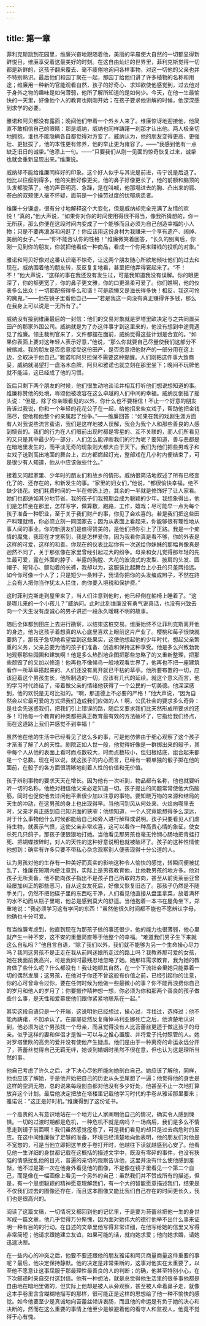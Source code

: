 ```yaml
---
---
---
```

title: 第一章
---




菲利克斯跳到花园里，维廉兴奋地跟随着他，美丽的早晨使大自然的一切都显得新鲜悦目，维廉享受着这最美好的时刻。在这自由灿烂的世界里，菲利克斯觉得一切都是新鲜的，这孩子翻来覆去、毫不疲倦地询问各样事物，对这一切他的父亲也并不特别熟识。最后他们和园丁聚在一起，那园丁给他们讲了许多植物的名称和用途；维廉用一种新的官能观看自然，孩子的好奇心、求知欲使他感觉到，过去他对于身外之物的趣味是如何薄弱，他所了解所知道的是如何少。今天，在他一生最愉快的一天里，好像他个人的教育也刚刚开始；在孩子要求他讲解的时候，他深深感到求学的必要。

雅诺和阿贝都没有露面；晚间他们带着一个外乡人来了。维廉惊讶地迎接他，他简直不敢相信自己的眼睛：那是威纳，威纳也同样踌躇一刹那才认出他。两人极亲切地拥抱，谁也不能隐瞒各自都觉得对方变了。威纳认为，他的朋友变得更高、更强壮、更挺拔了，他的本性更有修养，他的举止更为雍容了。——“我感到他有一点缺乏旧日的诚挚。”他添上一句。——“只要我们从刚一见面的惊奇恢复过来，诚挚也就会重新显现出来。”维廉说。

威纳却不能给维廉同样好的印象。这个好人似乎与其说是前进，毋宁说是后退了。他比以往瘦削得多，他的尖脸好像更尖，他的鼻子好像更长了，他的前额和脑顶的头发都脱落了，他的声音明亮、急躁，是在叫喊，他那塌进去的胸、凸出来的肩、苍白的双颊使人毫不怀疑，面前是一个操劳过度的忧郁病患者。

维廉十分谦虚，很有分寸地解释这个大变化，但是威纳却完全充满了友情的欢悦！“真的，”他大声说，“如果你对你的时间使用得很不得当，像我所猜想的，你一无所获，那么你便在这段时间内变成了一个能够而且必须为自己创造幸福的小人物；只是不要再浪游和闲逛了！你应该用这份身材为我赚来一个享有遗产、阔绰、美丽的女子。”——“你不能否认你的性格！”维廉微笑着回答，“长久的别离后，你刚一见到你的朋友，你就把他看成一种商品，看成一个你用来赚钱的投机的对象。”

雅诺和阿贝好像对这番认识毫不惊奇，让这两个朋友随心所欲地倾吐他们的过去和现在。威纳围着他的朋友转，反反复复地看，甚至把他弄得窘起来了。“不！不！”他大声说，“这样的事在我还没有发生过，可是我知道我没有误解。你的眼更深了，你的额更宽了，你的鼻子更文雅，你的口更温柔可爱了。你们瞧啊，他的仪表多么出众！一切都配搭得多么和谐！可是疏懒又是滋长得多快！相反，我这可怜的魔鬼，”——他在镜子里看他自己——“若是我这一向没有真正赚得许多钱，那么在我身上可以说是一无所有了。”

威纳没有接到维廉最后的一封信：他们的交易对象就是罗塔里欧决定与之共同置买田产的那家外国公司。威纳就是为了办这件事才到这里来的，他没有想到中途竟遇见了维廉。领主裁判官来了，文件都摆在面前，威纳觉得这些计划是合宜的。“如果你表面上要对这年轻人表示好意，”他说，“那么你就要自己尽量使我们这部分不被缩减。我的朋友是否愿意接受这份田产，是否愿意把他财产的一部分用在这上边，全取决于他自己。”雅诺和阿贝担保不需要这种提醒。人们刚把这件事大致商妥，威纳就渴望打一盘洛木白牌，阿贝和雅诺也就立刻在那里坐下；晚间不玩牌他就不能活，这已经成了他的习惯。

饭后只剩下两个朋友的时候，他们很生动地谈论并相互打听他们想说想知道的事。维廉称赞他的处境，称颂他被收容在这么卓越的人们中间的幸福。威纳反倒摇了摇头说：“但是，除了你亲眼看见的以外，你什么也不要相信！不止一个好意的朋友告诉过我说，你和一个年轻的花花公子在一起，给他招来些女戏子，帮助他把金钱荡尽，使他和他整个的亲属起了纷争。”——维廉回答：“如果在我的戏剧生涯方面有人对我说些流言蜚语，我们是这样地被人误解，我会为我个人和那些善良的人感到懊丧的。我们的行为在人们眼前出现时都是零星的、互不关联的，而人们所看见的又只是其中最少的一部分，人们怎么能评断我们的行为呢？要知道，善与恶都是在暗地里发生的，而平淡无奇的现象则大都大白于天下。我们为他们把些男戏子和女戏子送到高出地面的舞台上，四方都燃起灯光，整部戏在几小时内便结束了，可是很少有人知道，他从中应该做些什么。”

接着又问起家里、少年时的朋友们和故乡的情形。威纳很简洁地叙述了所有已经变化了的、还存在的，和新发生的事。“家里的妇女们，”他说，“都很愉快幸福，绝不缺少钱花。她们耗费时间的一半在修饰上边，其余的一半就是修饰好了让人家看。她们也都适如其分地节省。我的孩子们我预期会成为聪颖的少年。我想象得出，他们是怎样坐在那里，怎样写字，做算数，跑路，工作，嬉戏；尽可能早一点为每个孩子准备一种职业，至于关于我们财产的事，你见了会欢喜的。若是我们把这些田产料理就绪，你必须立刻一同回家去；因为从表面上看起来，你能够很有理性地从事人间的事业。你的新朋友们是值得赞美的，是他们把你引上了正路。我是一个痴情的魔鬼，我现在才觉察到，我是怎样爱你，因为我看你真是看不够，你的外表是这样的可爱，这样的和善。你现在的仪表比起你有一次送给你妹妹的那幅肖像真是迥然不同了，关于那张像在家里曾经引起过大的纷争。母亲和女儿觉得那年轻的先生最可爱，露在外面的脖子、半露的胸膛、大花的波浪式的发型、披肩的头发、圆帽子、短背心、颤动着的长裤，我却以为，这服装比起舞台上小丑的只差两指远。如今你可像一个人了；只是短少一条辫子，我请你把你的头发编成辫子，不然在路上会有人把你当作犹太人拦住，向你要入境税和保护费。”

这时菲利克斯走到屋里来了，当人们注意到他时，他已经倒在躺椅上睡着了。“这是哪儿来的一个小孩儿？”威纳问。此时此刻维廉没有勇气说真话，也没有兴致去向一个天生没有虔诚心的男子讲述一段永久暧昧不明的故事。

随后全体都到田庄上去进行勘察，以结束这桩交易。维廉始终不让菲利克斯离开他的身边，他为这孩子着想真的从心底里喜欢上眼前这片产业了。樱桃和莓子很快就要熟了，那孩子急切地希望尝到这些果实，这使他想起他的少年时代，想起父亲繁重的义务，父亲总要为他的孩子们准备、创造和保持这种享受。他是多么兴致勃勃地观察那些园圃和建筑啊！他是多么热烈地企图把那些忽略了的又重新整理，把那些颓毁了的又加以修造！他再也不像候鸟一般地观看世界了，他再也不把一座建筑看作一所草草搭起来的、人们还没有离开就已干枯的草亭。他所要布置的一切，应该迎着这个男孩生长，他所制造的一切，应该有几代的延续。就这个意义而言，他的学习时代终结了，带着做父亲的情绪他获得了一个公民的一切美德。他深深感到，他的欢悦是无可比拟的。“啊，那道德上不必要的严格！”他大声说，“因为自然会以它最可爱的方式把我们造成我们应做的人！啊，公民社会的要求多么奇异：是社会先迷惑我们，把我们引上错误的路，随后又要求我们比天然形成所要求的还多！可怜每一个教育的种类都把真正教育最有效的方法破坏了，它指给我们终点，而在这道路上我们并感觉不到幸福！”

虽然他在他的生活中已经看见了这么多的事，可是他仿佛由于细心观察了这个孩子才渐渐了解了人的天性。剧院正如人世一般，他觉得好像是一群掷出来的骰子，其中每个人从他的表面上看时而点数较大，时而点数较小，但归根结底，组合起来都是一个总数。现在可以说，就这孩子的内心而言，已经有一颗单独的骰子掷在他的面前，在骰子的各方面很清晰地刻着人性的价值和无价值。

孩子辨别事物的要求天天在增长。因为他有一次听到，物品都有名称，他也就要听听一切的名称，他绝对相信他父亲必定知道一切。孩子提出的问题常常使他大伤脑筋，同时也促使他去过问他平素很少加以注意的事物。要知晓万物的来源和结局的天生的冲动，在这男孩的身上也出现得早。当他问到风从何处来、火焰向哪里去时，父亲才真正感到自己知识面的狭窄；他想知道，一个人究竟能想得多么深远，对于什么事物他什么时候都能给自己和旁人进行解释或说明。孩子只要看见人们虐待生物，就表示气愤，这使父亲非常欢喜，这可以看作一种高贵心情的象征。使女杀死几只鸽子，那孩子便狠狠地打她。当他看见那男孩也毫无怜悯心肠地把青蛙打死、把蝴蝶按碎时，对人的天性的这种好意说明也就被破坏了。孩子的这种性情使他想到：确实有许多只要不带私心杂念观察别人便表现得十分公道的人。

认为男孩对他的生存有一种美好而真实的影响这种令人愉快的感觉，转瞬间便被扰乱了，维廉在短期内便注意到，实际上是男孩教育他，比他教男孩的地方多。他对孩子无所责备，他不能向孩子指出不是孩子自己所取的方向，甚至从前奥莱丽亚曾经屡加纠正的那些恶习，自从这女友死后，好像又恢复旧态了。那孩子仍然是不随手关门，仍然不把他碟子里的东西吃干净，人们看见他直接从盘里拿菜，放着满杯的水不动而从瓶子里喝，他总是感到莫大的舒适。当他抱着一本书在屋角坐下，郑重地说：“我必须学习这有学问的东西！”虽然他很久时间都不能也不愿辨认字母，他确也十分可爱。

每当维廉考虑到，他直到现在为那孩子做的事还很少，他的能力也很薄弱，他心里就产生一种不安，这不安的重量简直等于他整个的幸福。“难道我们男子生下来就这么自私吗？”他自言自语，“除了我们以外，我们就不能够为另一个生命操心尽力吗？我同这男孩不是正走在我从前同迷娘所走过的路上吗？我教养那可爱的女孩，她在我面前我高兴，可是我同时最残忍地忽略了她。她那样需求教育，我为她的教育做了些什么呢？什么都没有！我让她顺其自然，在一个下流社会里她只能靠着一切的偶然发展；这男孩，在他对于你还不曾这般有价值之前，已经引起你的注意，你的心可曾命令过你，要在任何时候为他做一些最微小的事？你不能再浪费你自己的岁月和他人的岁月了；你要振作精神想一想，你必须为你和那两个善良的孩子做些什么事，是天性和爱慕使他们跟你紧紧地联系在一起。”

其实这段自语只是一个开端，这说明他已经想过，操心过，寻找过，选择过；他不能再踌躇，不加承认了。在屡屡徒然反复痛悼马利亚娜死亡之后，他清楚地认识到，他必须为这个男孩找一个母亲，而且觉得没有人比苔蕾丝更适于做这孩子的母亲。似乎这样的妻和伴侣才是惟一可以与之推心置腹、并将爱子托付照管的人。她对罗塔里欧的高贵的爱并没有使他产生疑虑。他们是由于一种离奇的命运永远分开了，苔蕾丝觉得自己无羁无绊，她谈到婚姻时虽然不很在意，但也认为这是理所当然的事。

他自己考虑了许久之后，才下决心尽他所能向她剖白自己。她应该了解他，同样，他也应该了解她，于是他开始把自己的历史从头至尾想了一遍；他觉得他的身世是这样的空洞无物，总的说来每段剖白都对他没有多少好处，他甚至不止一次地打算放弃这个计划。最后他决定把放在塔楼里记载他学习时代的手卷从雅诺那里要来；雅诺说：“这正是好时机。”维廉得到了这份证书。

一个高贵的人有意识地站在一个地方让人家阐明他自己的情况，确实令人感到悚惧。一切的过渡时期都是危机，一种危机不就是病吗？一场病后，我们是多么不情愿走到镜子前面啊！我们虽然感觉痊愈了，可是我们看见的却只是过去病危时的反应。在这中间维廉做了足够的准备，环境已经清楚地向他表明，他的朋友们对他是不宽恕的，可是当他立即把这羊皮手卷打开时，他越往下读就越感到心安了。他看见他一生详细的身世都记载在这概括的描述文字中，既没有零碎的事件，也没有狭隘的情感扰乱他的目光，普遍的亲切的观察告诉他，这里并没有什么使他感到羞惭，他不过是第一次在他身外看见他的图像，不是像在镜子里看见一个第二个自己，而是像在一幅画像上看见一个另外的自己：虽然我们并不赞成所有的描述，但是，有一个思想聪颖的精神愿意理解我们，有一个大的智能愿意描述我们，结果是不仅我们过去的图像还存在，而且这本图像又能比我们自己存在的时间更长久，我们也是很高兴的。

阅读了这篇文稿，一切情况又都回到他的记忆里，于是要为苔蕾丝把他一生的身世写成一篇文章，他几乎觉得万分惭愧，因为面对她伟大的德行他举不出什么事来证明一种有目的的行动。在自述的文章里他写得非常详细，在他写给她的信里又写得非常简短；他请求跟她建立友谊，如果可能的话，就向她求爱；他向她求婚，请她迅速决断。

在一些内心的冲突之后，他要不要还跟他的朋友雅诺和阿贝商量商量这件重要的事呢？最后，他决定保持静默。他的决定是非常果断的，这事对他实在太重要了，以至他不愿意让这事屈服于那最理性最善良的人的判断；的确，他甚至特别小心，在下次邮递时亲自交付这封信。他有一种想法，就是总觉得他生活里的很多事他都是自由地在暗地里做的，但实际上他却是被人从旁观察，甚至被人牵着鼻子走，就像这本手卷里含含糊糊地描写的那样，很可能正是这样的思想给了他一种不愉快的感觉。如今他要至少是真诚地向苔蕾丝倾诉衷肠，而且他的命运是有负于她的决心和决断的，然而在这么重要的事情上他至少是躲避着他的看守人和监视人，他竟不觉得于心有愧。